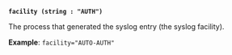 <a id="audit-arg-syslog-facility" />

**`facility (string : "AUTH")`**

The process that generated the syslog entry (the syslog facility).

**Example**: `facility="AUTO-AUTH"`


